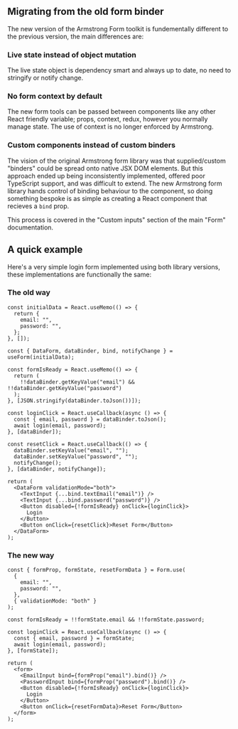 
<Meta title="Migration Guides/Form Hook" />

## Migrating from the old form binder

The new version of the Armstrong Form toolkit is fundementally different to the previous version, the main differences are:

### Live state instead of object mutation

The live state object is dependency smart and always up to date, no need to stringify or notify change.

### No form context by default

The new form tools can be passed between components like any other React friendly variable; props, context, redux, however you normally manage state. The use of context is no longer enforced by Armstrong.

### Custom components instead of custom binders

The vision of the original Armstrong form library was that supplied/custom "binders" could be spread onto native JSX DOM elements. But this approach ended up being inconsistently implemented, offered poor TypeScript support, and was difficult to extend. The new Armstrong form library hands control of binding behaviour to the component, so doing something bespoke is as simple as creating a React component that recieves a `bind` prop.

This process is covered in the "Custom inputs" section of the main "Form" documentation.

## A quick example

Here's a very simple login form implemented using both library versions, these implementations are functionally the same:

### The old way

```tsx
const initialData = React.useMemo(() => {
  return {
    email: "",
    password: "",
  };
}, []);

const { DataForm, dataBinder, bind, notifyChange } = useForm(initialData);

const formIsReady = React.useMemo(() => {
  return (
    !!dataBinder.getKeyValue("email") && !!dataBinder.getKeyValue("password")
  );
}, [JSON.stringify(dataBinder.toJson())]);

const loginClick = React.useCallback(async () => {
  const { email, password } = dataBinder.toJson();
  await login(email, password);
}, [dataBinder]);

const resetClick = React.useCallback(() => {
  dataBinder.setKeyValue("email", "");
  dataBinder.setKeyValue("password", "");
  notifyChange();
}, [dataBinder, notifyChange]);

return (
  <DataForm validationMode="both">
    <TextInput {...bind.textEmail("email")} />
    <TextInput {...bind.password("password")} />
    <Button disabled={!formIsReady} onClick={loginClick}>
      Login
    </Button>
    <Button onClick={resetClick}>Reset Form</Button>
  </DataForm>
);
```

### The new way

```tsx
const { formProp, formState, resetFormData } = Form.use(
  {
    email: "",
    password: "",
  },
  { validationMode: "both" }
);

const formIsReady = !!formState.email && !!formState.password;

const loginClick = React.useCallback(async () => {
  const { email, password } = formState;
  await login(email, password);
}, [formState]);

return (
  <form>
    <EmailInput bind={formProp("email").bind()} />
    <PasswordInput bind={formProp("password").bind()} />
    <Button disabled={!formIsReady} onClick={loginClick}>
      Login
    </Button>
    <Button onClick={resetFormData}>Reset Form</Button>
  </form>
);
```
